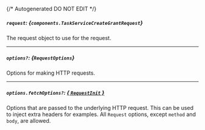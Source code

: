 {/* Autogenerated DO NOT EDIT  */}

##### `request`: *{`components.TaskServiceCreateGrantRequest`}*
The request object to use for the request.

<Collapsible openLabel={Labels.showProperties} closeLabel={Labels.hideProperties}>
  <TaskServiceCreateGrantRequest />
</Collapsible>

---
##### `options?`: *{`RequestOptions`}*
Options for making HTTP requests.

---
##### `options.fetchOptions?`: [*{ `RequestInit` }*](https://developer.mozilla.org/en-US/docs/Web/API/Request/Request#options)
Options that are passed to the underlying HTTP request. This can be used to inject extra headers for examples. All `Request` options, except `method` and `body`, are allowed.

